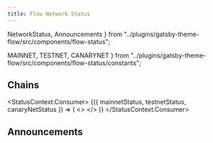 ```yaml
---
title: Flow Network Status
---
```


  NetworkStatus,
  Announcements
} from "../plugins/gatsby-theme-flow/src/components/flow-status";


  MAINNET,
  TESTNET,
  CANARYNET
} from "../plugins/gatsby-theme-flow/src/components/flow-status/constants";

## Chains

<StatusContext.Consumer>
  {({ mainnetStatus, testnetStatus, canaryNetStatus }) => (
    <>
      <NetworkStatus
        status={mainnetStatus}
        networkName={MAINNET}
        networkVersion="9"
        versionUrl=""
        nextSporkDate="June 23, 2021"
      />
      <NetworkStatus
        status={testnetStatus}
        networkName={TESTNET}
        networkVersion="9"
        versionUrl=""
        nextSporkDate="June 23, 2021"
      />
      <NetworkStatus
      status={canaryNetStatus}
        networkName={CANARYNET}
        networkVersion="9"
        versionUrl=""
        nextSporkDate="June 23, 2021"
      />
    </>
  )}
</StatusContext.Consumer>

## Announcements

<Announcements />

